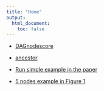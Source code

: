 ```yaml
---
title: "Home"
output:
  html_document:
    toc: false
---
```






* [DAGnodescore](DAGnodescore.html)

* [ancestor](ancestor.html)



* [Run simple example in the paper](simpleexample.html)


* [5 nodes example in Figure 1](Simulation_studies.html)


